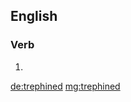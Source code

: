 ==English==

===Verb===
{{head|en|verb form}}

# {{en-past of|trephine}}

[[de:trephined]]
[[mg:trephined]]